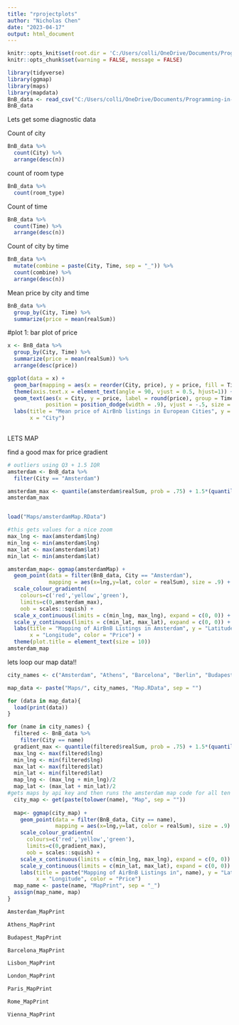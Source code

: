 ---
title: "rprojectplots"
author: "Nicholas Chen"
date: "2023-04-17"
output: html_document
---
```{r setup}
knitr::opts_knit$set(root.dir = 'C:/Users/colli/OneDrive/Documents/Programming-in-R-Project/')
knitr::opts_chunk$set(warning = FALSE, message = FALSE) 
```

```{r}
library(tidyverse)
library(ggmap)
library(maps)
library(mapdata)
BnB_data <- read_csv("C:/Users/colli/OneDrive/Documents/Programming-in-R-Project/Project_Data/BnB_data.csv")
BnB_data


```


Lets get some diagnostic data

Count of city
```{r}
BnB_data %>%
  count(City) %>%
  arrange(desc(n))


```
count of room type

```{r}
BnB_data %>%
  count(room_type) 
```

Count of time
```{r}
BnB_data %>%
  count(Time) %>%
  arrange(desc(n))
```
Count of city by time
```{r}
BnB_data %>%
  mutate(combine = paste(City, Time, sep = "_")) %>%
  count(combine) %>%
  arrange(desc(n))
```
Mean price by city and time

```{r}
BnB_data %>%
  group_by(City, Time) %>%
  summarize(price = mean(realSum)) 
```

#plot 1: bar plot of price

```{r}
x <- BnB_data %>%
  group_by(City, Time) %>%
  summarize(price = mean(realSum)) %>%
  arrange(desc(price))

ggplot(data = x) +
  geom_bar(mapping = aes(x = reorder(City, price), y = price, fill = Time), stat = "identity", position=position_dodge()) +
  theme(axis.text.x = element_text(angle = 90, vjust = 0.5, hjust=1)) +
  geom_text(aes(x = City, y = price, label = round(price), group = Time), 
            position = position_dodge(width = .9), vjust = -.5, size = 3, color ="black")+
  labs(title = "Mean price of AirBnb listings in European Cities", y = "Mean Price (Euros)", 
       x = "City") 
  

```
LETS MAP


find a good max for price gradient

```{r}
# outliers using Q3 + 1.5 IQR
amsterdam <- BnB_data %>%
  filter(City == "Amsterdam")

amsterdam_max <- quantile(amsterdam$realSum, prob = .75) + 1.5*(quantile(amsterdam$realSum, prob = .75) - quantile(amsterdam$realSum, prob = .25))
amsterdam_max



```

```{r}

load("Maps/amsterdamMap.RData")

#this gets values for a nice zoom
max_lng <- max(amsterdam$lng)
min_lng <- min(amsterdam$lng)
max_lat <- max(amsterdam$lat)
min_lat <- min(amsterdam$lat)

amsterdam_map<- ggmap(amsterdamMap) + 
  geom_point(data = filter(BnB_data, City == "Amsterdam"),
             mapping = aes(x=lng,y=lat, color = realSum), size = .9) +
  scale_colour_gradientn(
    colours=c('red','yellow','green'), 
    limits=c(0,amsterdam_max), 
    oob = scales::squish) +
  scale_x_continuous(limits = c(min_lng, max_lng), expand = c(0, 0)) +
  scale_y_continuous(limits = c(min_lat, max_lat), expand = c(0, 0)) +
  labs(title = "Mapping of AirBnB Listings in Amsterdam", y = "Latitude", 
       x = "Longitude", color = "Price") +
  theme(plot.title = element_text(size = 10)) 
amsterdam_map
```

lets loop our map data!!

```{r}
city_names <- c("Amsterdam", "Athens", "Barcelona", "Berlin", "Budapest", "Lisbon", "London", "Paris", "Rome", "Vienna")

map_data <- paste("Maps/", city_names, "Map.RData", sep = "")

for (data in map_data){
  load(print(data))
}

```

```{r}
for (name in city_names) {
  filtered <- BnB_data %>%
    filter(City == name)
  gradient_max <- quantile(filtered$realSum, prob = .75) + 1.5*(quantile(filtered$realSum, prob = .75) - quantile(filtered$realSum, prob = .25))
  max_lng <- max(filtered$lng)
  min_lng <- min(filtered$lng)
  max_lat <- max(filtered$lat)
  min_lat <- min(filtered$lat)
  map_lng <- (max_lng + min_lng)/2
  map_lat <- (max_lat + min_lat)/2
#gets maps by api key and then runs the amsterdam map code for all ten cities
  city_map <- get(paste(tolower(name), "Map", sep = ""))
  
  map<- ggmap(city_map) + 
    geom_point(data = filter(BnB_data, City == name),
               mapping = aes(x=lng,y=lat, color = realSum), size = .9) +
    scale_colour_gradientn(
      colours=c('red','yellow','green'), 
      limits=c(0,gradient_max), 
      oob = scales::squish) +
    scale_x_continuous(limits = c(min_lng, max_lng), expand = c(0, 0)) +
    scale_y_continuous(limits = c(min_lat, max_lat), expand = c(0, 0)) +
    labs(title = paste("Mapping of AirBnB Listings in", name), y = "Latitude", 
         x = "Longitude", color = "Price") 
  map_name <- paste(name, "MapPrint", sep = "_")
  assign(map_name, map)
}

```

```{r}
Amsterdam_MapPrint

Athens_MapPrint

Budapest_MapPrint

Barcelona_MapPrint

Lisbon_MapPrint

London_MapPrint

Paris_MapPrint

Rome_MapPrint

Vienna_MapPrint
```

